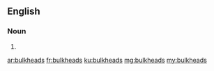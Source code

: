 ==English==

===Noun===
{{head|en|plural}}

# {{plural of|bulkhead|lang=en}}

[[ar:bulkheads]]
[[fr:bulkheads]]
[[ku:bulkheads]]
[[mg:bulkheads]]
[[my:bulkheads]]